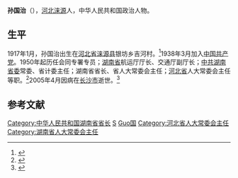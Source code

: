 {{Infobox officeholder
| 图像        = 
| 图像说明    = 
| 职务1       = [[河北省人民代表大会常务委员会|河北省人民代表大会常务委员会]]主任
| 就任日期1   = 1985年6月
| 卸任日期1   = 1988年5月
| 前任1       = [[刘秉彦|刘秉彦]]
| 继任1       = [[郭志|郭志]]
| 职务2       = [[湖南省人民代表大会常务委员会|湖南省人民代表大会常务委员会]]主任
| 就任日期2   = 1983年4月
| 卸任日期2   = 1985年7月
| 前任2       = [[万达|万达]]
| 继任2       = [[焦林义|焦林义]]
| 职务3       = [[湖南省人民政府|湖南省人民政府]]省长
| 就任日期3   = 1979年12月
| 卸任日期3   = 1983年4月
| 前任3       = [[毛致用|毛致用]]
| 继任3       = [[刘正|刘正]]
| 职务4       = 湖南省计划委员会主任
| 就任日期4   = 1973年10月
| 卸任日期4   = 1977年10月
| 前任4       = 
| 继任4       = [[张文光|张文光]]
| 职务5       = 
| 就任日期5   = 
| 卸任日期5   = 
| 前任5       = 
| 继任5       = 
| 职务6       = 
| 就任日期6   = 
| 卸任日期6   = 
| 前任6       = 
| 继任6       = 
| 职务7       = 
| 就任日期7   = 
| 卸任日期7   = 
| 前任7       = 
| 继任7       = 
| 职务8       = 
| 就任日期8   = 
| 卸任日期8   = 
| 前任8       = 
| 继任8       = 
| 姓名        = 孙国治
| 原名        = 
| 出生日期    = 1917年1月
| 出生地点    = {{ROC-1912}}[[河北省|河北省]][[涞源县|涞源县]]
| 逝世日期    = {{death date and age|2005|4|21|1917|1}}
| 逝世地点    = {{PRC}}[[湖南省|湖南省]][[长沙市|长沙市]]
| 政党        = {{CPC}}
| 职业        = 官员
| 父母        = 
| 配偶        = <!--{{marriage|姓名|}} -->
| 子女        = 
| 亲属        = 
| 信仰        = 
| 母校        = 
| 网站        = 
| 签名        = 
| 脚注        = 
}}
'''孙国治'''（{{bd|1917年|1月|2005年|4月21日|catIdx=S孙}}），[[河北省|河北]][[涞源县|涞源]]人，中华人民共和国政治人物。

== 生平 ==
1917年1月，孙国治出生在[[河北省|河北省]][[涞源县|涞源县]]银坊乡吉河村。<ref name="bee">{{cite news |author1= |url=http://news.sina.com.cn/o/2005-04-26/08045750754s.shtml |title=孙国治同志逝世(图) |work=新浪 |date=2005-04-26 |accessdate=2020-02-23 |archive-date=2020-02-23 |archive-url=https://web.archive.org/web/20200223082301/http://news.sina.com.cn/o/2005-04-26/08045750754s.shtml |dead-url=no }}</ref>1938年3月加入[[中国共产党|中国共产党]]。1950年起历任会同专署专员；[[湖南省|湖南省]]航运厅厅长、交通厅副厅长；[[中国共产党湖南省委员会|中共湖南省委]]常委、省计委主任；湖南省省长、省人大常委会主任；[[河北省|河北省]]人大常委会主任等职。<ref>{{Cite book|title=中华人民共和国政府机构五十年|author1=国家行政学院编著|publisher=党建读物出版社|location=北京市|year=2000|isbn=7-80098-406-0|page=225}}</ref>2005年4月因病在[[长沙市|长沙市]]逝世。<ref>{{cite news |author1= |url=http://news.sina.com.cn/c/2005-04-30/21135794978s.shtml |title=湖南省人民政府原省长孙国治逝世 |work=新浪 |date=2005-04-30 |accessdate=2020-02-23 |archive-date=2020-02-23 |archive-url=https://web.archive.org/web/20200223082259/http://news.sina.com.cn/c/2005-04-30/21135794978s.shtml |dead-url=no }}</ref>

==参考文献==
{{reflist}}

{{start box}}
{{s-off}}
{{s-before|[[刘秉彦|刘秉彦]]}}
{{s-title|[[河北省人民代表大会常务委员会|河北省人民代表大会常务委员会]]主任|1985年6月-1988年5月}} 
{{s-after|[[郭志|郭　志]]}}
{{s-before|[[万达|万　达]]}}
{{s-title|[[湖南省人民代表大会常务委员会|湖南省人民代表大会常务委员会]]主任|1983年4月-1985年7月}} 
{{s-after|[[焦林义|焦林义]]}}
{{s-gov}}
{{s-before|[[毛致用|毛致用]]}}
{{s-title|[[湖南省省长列表|湖南省人民政府省长]]|1979年12月-1983年4月}} 
{{s-after|[[刘正|刘　正]]}}
{{s-before|？}}
{{s-title|[[湖南省计划委员会|湖南省计划委员会]]主任|1973年10月-1977年10月}} 
{{s-after|[[张文光|张文光]]}}
{{s-before|首任}}
{{s-title|[[会同专区|会同专区]]行政公署专员|1950年2月-1950年12月}} 
{{s-after|[[张英|张　英]]}}
{{end box}}

{{湖南行政长官}}
{{中华人民共和国湖南省正职领导人}}
{{中华人民共和国河北省正职领导人}}
{{DEFAULTSORT:Sun孙国治}}
[[Category:中华人民共和国湖南省省长|Category:中华人民共和国湖南省省长]]
[[Category:涞源人|S]]
[[Category:孙姓|Guo国]]
[[Category:河北省人大常委会主任|Category:河北省人大常委会主任]]
[[Category:湖南省人大常委会主任|Category:湖南省人大常委会主任]]